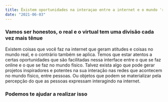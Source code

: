 ```yaml
---
title: Ëxistem oportunidades na interaçao entre a internet e o mundo 'real'"
date: "2021-06-03"
---
```


### Vamos ser honestos, o real e o virtual tem uma divisão cada vez mais tênue

Existem coisas que você faz na internet que geram atitudes e coisas no mundo real, e o contrário também se aplica. Temos que estar atentos a certas oportunidades que são facilitadas nessa interface entre o que se faz online e o que se faz no mundo físico.
Talvez exista algo que pode gerar projetos inspiradores e potentes na sua interação nas redes que acontecem no mundo físico, entre pessoas. Ou objetos que podem se materializar pela percepção do que as pessoas expressam interagindo na internet.

### Podemos te ajudar a realizar isso